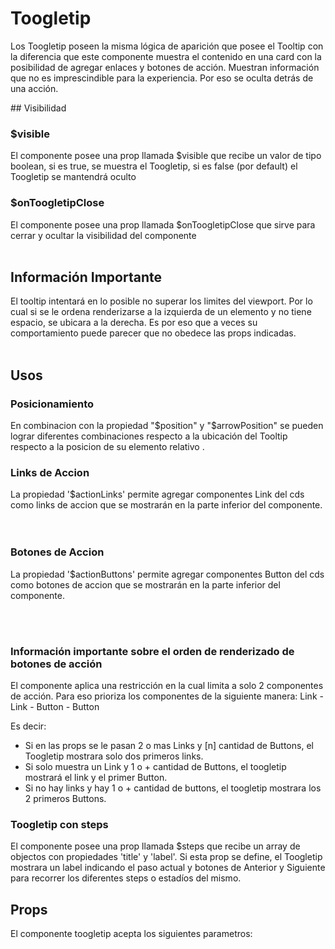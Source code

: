 

<Meta of={ToogletipStories} />

# Toogletip

Los Toogletip poseen la misma lógica de aparición que posee el Tooltip con la diferencia que este componente muestra el contenido en
una card con la posibilidad de agregar enlaces y botones de acción. 
Muestran información que no es imprescindible para la experiencia. Por eso se oculta detrás de una acción.
<br />

<Primary />
## Visibilidad

### $visible
El componente posee una prop llamada $visible que recibe un valor de tipo boolean, si es true, se muestra el Toogletip, si es false (por default) el Toogletip se mantendrá oculto 

### $onToogletipClose
El componente posee una prop llamada $onToogletipClose que sirve para cerrar y ocultar la visibilidad del componente 
<br />
<br />

## Información Importante
El tooltip intentará en lo posible no superar los limites del viewport. Por lo cual si se le ordena renderizarse
a la izquierda de un elemento y no tiene espacio, se ubicara a la derecha. Es por eso que a veces su comportamiento
puede parecer que no obedece las props indicadas. 
<br />
<br />

## Usos


### Posicionamiento
En combinacion con la propiedad "$position" y "$arrowPosition" se pueden lograr diferentes combinaciones respecto
a la ubicación del Tooltip respecto a la posicion de su elemento relativo .

<Story of={ToogletipStories.SimpleToogletipGrid} />
<Source of={ToogletipStories.SimpleToogletipGrid} />


### Links de Accion
La propiedad '$actionLinks' permite agregar componentes Link del cds como links de accion que se mostrarán en la parte
inferior del componente. 
<br />
<Story of={ToogletipStories.WithActionLinks} />
<Source of={ToogletipStories.WithActionLinks} />
<br />
<br />

### Botones de Accion
La propiedad '$actionButtons' permite agregar componentes Button del cds como botones de accion que se mostrarán en la parte
inferior del componente. 
<br />


<Story of={ToogletipStories.WithActionButtons} />
<Source of={ToogletipStories.WithActionButtons} />
<br />
<br />

### Información importante sobre el orden de renderizado de botones de acción
El componente aplica una restricción en la cual limita a solo 2 componentes de acción. 
Para eso prioriza los componentes de la siguiente manera: Link - Link - Button - Button

Es decir:
- Si en las props se le pasan 2 o mas Links y [n] cantidad de Buttons, el Toogletip mostrara solo dos primeros links. 
- Si solo muestra un Link y 1 o + cantidad de Buttons, el toogletip mostrará el link y el primer Button. 
- Si no hay links y hay 1 o + cantidad de buttons, el toogletip mostrara los 2 primeros Buttons. 


### Toogletip con steps
El componente posee una prop llamada $steps que recibe un array de objectos con propiedades 'title' y 'label'.
Si esta prop se define, el Toogletip mostrara un label indicando el paso actual y botones de Anterior y Siguiente para recorrer
los diferentes steps o estadíos del mismo. 

<Story of={ToogletipStories.StepperToogletip} />
<Source of={ToogletipStories.StepperToogletip} />

## Props
El componente toogletip acepta los siguientes parametros:

<ArgTypes />

